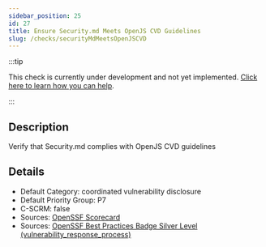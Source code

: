 ```yaml
---
sidebar_position: 25
id: 27
title: Ensure Security.md Meets OpenJS CVD Guidelines
slug: /checks/securityMdMeetsOpenJSCVD
---
```


<!-- BANNER:START -->
:::tip

This check is currently under development and not yet implemented. [Click here to learn how you can help](/contribute).

:::
<!-- BANNER:END -->

<!-- DESCRIPTION:START -->
## Description
Verify that Security.md complies with OpenJS CVD guidelines
<!-- DESCRIPTION:END -->

<!-- DETAILS:START -->
## Details
- Default Category: coordinated vulnerability disclosure
- Default Priority Group: P7
- C-SCRM: false
- Sources: [OpenSSF Scorecard](https://github.com/ossf/scorecard/blob/main/docs/checks.md#security-policy)
- Sources: [OpenSSF Best Practices Badge Silver Level (vulnerability_response_process)](https://www.bestpractices.dev/en/criteria?details=true&rationale=true#1.vulnerability_response_process)

<!-- DETAILS:END -->
